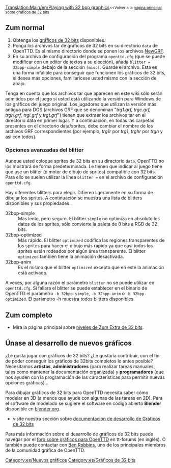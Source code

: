 [[Translation:Main/en/Playing with 32 bpp graphics]]<small><<Volver a la [[Main/es/Desarrollo de gráficos de 32 bits|página principal sobre gráficos de 32 bits]] </small>
{{en/-}}{{es/Disponibilidad|0.6|align="right"}}

==Zum normal==
# Obtenga los [[Main/es/Lista de archivos descargables de 32 bits|gráficos de 32 bits]] disponibles.
# Ponga los archivos tar de gráficos de 32 bits en su directorio <code>data</code> de OpenTTD. Es el mismo directorio donde se ponen los archivos [[Main/es/NewGRF|NewGRF]].
# En su archivo de configuración del programa <code>openttd.cfg</code> (que se puede modificar con un editor de textos a su elección), añada <code>blitter = 32bpp-simple</code> debajo de la sección <code>[misc]</code>. Guarde el archivo. Esta es una forma infalible para conseguir que funcionen los gráficos de 32 bits, si desea más opciones, familiarícese usted mismo con la sección de abajo.

Tenga en cuenta que los archivos tar que aparecen en este wiki sólo serán admitidos por el juego si usted está utilizando la versión para Windows de los gráficos del juego original. Los jugadores que utilizan la versión más antigua para DOS (archivos GRF que se denominan "''trg1.grf, trgc.grf, trgh.grf, trgi.grf'' y ''trgt.grf''") tienen que extraer los archivos tar en el directorio data en primer lugar. Y a continuación, en todas las carpetas presentes en el directorio data/sprites, debe cambiar el nombre de los archivos GRF correspondientes (por ejemplo, ''trg1r'' por ''trg1'', ''trghr'' por ''trgh'' y así con todos).

===Opciones avanzadas del blitter===
Aunque usted coloque sprites de 32 bits en su directorio <code>data</code>, OpenTTD no los mostrará de forma predeterminada. Le tienen que indicar al juego tiene que use un blitter (o motor de dibujo de sprites) compatible con 32 bits. Para ello se suelen utilizar la línea <code>blitter =</code> en el archivo de configuración <code>openttd.cfg</code>.

Hay diferentes blitters para elegir. Difieren ligeramente en su forma de dibujar los sprites. A continuación se muestra una lista de blitters disponibles y sus propiedades.

;32bpp-simple
:Más lento, pero seguro. El blitter <code>simple</code> no optimiza en absoluto los datos de los sprites, sólo convierte la paleta de 8 bits a RGB de 32 bits.
;32bpp-optimized
:Más rápido.  El blitter <code>optimized</code> codifica las regiones transparentes de los sprites para hacer el dibujo más rápido ya que casi todos los sprites están rodeados por algún área transparente. El blitter <code>optimized</code> también tiene la animación desactivada.
;32bpp-anim
:Es el mismo que el blitter <code>optimized</code> excepto que en este la animación está activada.

A veces, por alguna razón el parámetro <code>blitter</code> no se puede utilizar en <code>openttd.cfg</code>. Si fallara el blitter se puede establecer en el binario de OpenTTD el parámetro <code>-b 32bpp-simple</code>, <code>-b 32bpp-anim</code> o <code>-b 32bpp-optimized</code>. El parámetro -h muestra todos blitters disponibles.

==Zum completo==
* Mira la página principal sobre [[Main/es/Niveles de Zum Extra de 32 bits|niveles de Zum Extra de 32 bits]].

==Únase al desarrollo de nuevos gráficos==
¿Le gusta jugar con gráficos de 32 bits? ¿Le gustaría contribuir, con el fin de poder conseguir los gráficos de 32bits completos lo antes posible? Necesitamos '''artistas''', '''administradores''' (para realizar tareas manuales, tales como mantener la documentación organizada) y '''programadores''' (que nos ayuden con la programación de las características para permitir nuevas opciones gráficas)...

Para dibujar gráficos de 32 bits para OpenTTD necesita saber cómo modelar en 3D (a menos que ayude con algunas de las tareas en 2D). Para el software de modelado se sugiere el software en código abierto '''Blender''' disponible en [http://blender.org blender.org].

* visite nuestra sección sobre [[Main/es/Documentación de desarrollo de Gráficos de 32 bits|documentación de desarrollo de Gráficos de 32 bits]]

Para más información sobre el desarrollo de gráficos de 32 bits puede navegar por el [http://www.tt-forums.net/viewforum.php?f=36 foro sobre gráficos para OpenTTD] en tt-forums (en inglés). O también puede contactar con [[Archive/en/Ben|Ben Robbins]], uno de los principales miembros de la comunidad gráfica de OpenTTD.

{{es/Caja de navegación de desarrollo gráfico}}

[[Category:es/Nuevos gráficos]][[Category:es/Gráficos de 32 bits]]